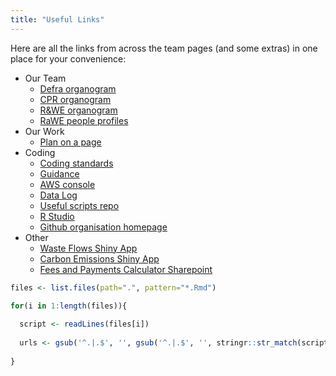 ```yaml
---
title: "Useful Links"
---
```


[comment]: <> (Could probably write a script to compile these.)

Here are all the links from across the team pages (and some extras) in one place for your convenience:

- Our Team
    - [Defra organogram](https://defra.sharepoint.com/sites/Defraintranet/SitePages/Organisational-chart.aspx)
    - [CPR organogram](https://defra.sharepoint.com/teams/Team1478/Central%20PMO/Forms/AllItems.aspx?csf=1&web=1&e=40pAnJ&cid=6748e449%2Da960%2D4705%2D9694%2D022465844f7d&RootFolder=%2Fteams%2FTeam1478%2FCentral%20PMO%2F06%2E%20Resourcing%2F03%2E%20Resource%20%26%20Waste%20People%20%26%20Resourcing%2F1%2E%20Org%20Charts&FolderCTID=0x012000A44110381EB3CB4C816BD7BB43BEA974&OR=Teams%2DHL&CT=1692001571358&clickparams=eyJBcHBOYW1lIjoiVGVhbXMtRGVza3RvcCIsIkFwcFZlcnNpb24iOiIyNy8yMzA3MDMwNzMzMCIsIkhhc0ZlZGVyYXRlZFVzZXIiOmZhbHNlfQ%3D%3D)
    - [R&WE organogram](https://defra.sharepoint.com/:p:/t/Team419/ET9BduVb5n1KoY1MRh_HzIgBpMcze0Na0iz3Zdlg0Xnljw?e=BgFqbk&CID=400146ED-B571-496F-BA2F-ED9010488AF3&wdLOR=c7120BEFD-55C0-4AC6-B916-B17122625B69)
    - [RaWE people profiles](https://defra-my.sharepoint.com/:p:/g/personal/tom_murray_defra_gov_uk/EcTYX_OX0qtEm0gN_GXgUQ4BBtZgG5OPmE02MVU76EEhGQ?e=KuEkTh&CID=FFECBB6E-020D-486D-8BFD-26117AADF70F&wdLOR=c84AF2036-EE62-4C16-A268-471DB21710F8)
- Our Work
    - [Plan on a page](https://defra.sharepoint.com/:p:/r/teams/Team1478/_layouts/15/Doc.aspx?sourcedoc=%7B14C0DDD3-867B-4EA2-BC52-CB7999CE1165%7D&file=04%20Binned_Waste_Programme_POAP_LIVE.pptx&action=edit&mobileredirect=true&PreviousSessionID=ebc4a168-d4bd-f4a1-e658-81828bc9da9f)
- Coding
    - [Coding standards](https://defra.sharepoint.com/:p:/r/teams/Team1478/_layouts/15/Doc.aspx?sourcedoc=%7B98C3D254-86E8-44FD-BB2E-206B37F6F802%7D&file=Coding%20Standards.pptx&action=edit&mobileredirect=true)
    - [Guidance](https://defra.sharepoint.com/teams/Team1478/Extended%20Producer%20Responsibility%20for%20Packaging/Forms/AllItems.aspx?OR=Teams%2DHL&CT=1684860172742&clickparams=eyJBcHBOYW1lIjoiVGVhbXMtRGVza3RvcCIsIkFwcFZlcnNpb24iOiIyNy8yMzA0MDIwMjcwNSIsIkhhc0ZlZGVyYXRlZFVzZXIiOmZhbHNlfQ%3D%3D&id=%2Fteams%2FTeam1478%2FExtended%20Producer%20Responsibility%20for%20Packaging%2F15%20Fees%20and%20Payments%20Calculator%20%28FPC%29%2F18%20Module%20B1%20%2D%20LA%20FNCs%2F14%20Module%20B1%20Admin%2FCoding%20Environment&viewid=ec0dda87%2Dc649%2D45d1%2Da9f9%2D150ad0e349b4)
    - [AWS console](https://int-sce-network.awsapps.com/console)
    - [Data Log](https://defra.sharepoint.com/:x:/r/teams/Team1478/_layouts/15/Doc.aspx?sourcedoc=%7B2FCDCE89-3F0D-41DD-B451-CB0D77D8DA26%7D&file=Data%20Log%20Ranch_479.xlsx&action=default&mobileredirect=true)
    - [Useful scripts repo](https://github.com/Defra-pEPR-Modelling-Team/useful_scripts/blob/main/AWS%20to%20R.Rmd)
    - [R Studio](http://ranch-479.int.sce.network/rstudio/)
    - [Github organisation homepage](https://github.com/Defra-pEPR-Modelling-Team)
- Other
    - [Waste Flows Shiny App](https://jacobbillingham.shinyapps.io/WasteFlows/)
    - [Carbon Emissions Shiny App](https://jacobbillingham.shinyapps.io/CarbonVisualisations/)
    - [Fees and Payments Calculator Sharepoint](https://defra.sharepoint.com/teams/Team1478/Extended%20Producer%20Responsibility%20for%20Packaging/Forms/AllItems.aspx?OR=Teams%2DHL&CT=1684860172742&clickparams=eyJBcHBOYW1lIjoiVGVhbXMtRGVza3RvcCIsIkFwcFZlcnNpb24iOiIyNy8yMzA0MDIwMjcwNSIsIkhhc0ZlZGVyYXRlZFVzZXIiOmZhbHNlfQ%3D%3D&id=%2Fteams%2FTeam1478%2FExtended%20Producer%20Responsibility%20for%20Packaging%2F15%20Fees%20and%20Payments%20Calculator%20%28FPC%29&viewid=ec0dda87%2Dc649%2D45d1%2Da9f9%2D150ad0e349b4)
    
```r

files <- list.files(path=".", pattern="*.Rmd")

for(i in 1:length(files)){
  
  script <- readLines(files[i])
  
  urls <- gsub('^.|.$', '', gsub('^.|.$', '', stringr::str_match(script,"\\]\\(.*?\\) ")))
  
}


```
